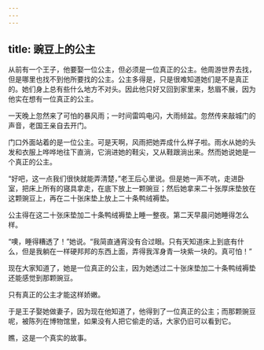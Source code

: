 ```yaml
---
---
---
```

title: 豌豆上的公主
---



从前有一个王子，他要娶一位公主，但必须是一位真正的公主。他周游世界去找，但是哪里也找不到他所要找的公主。公主多得是，只是很难知道她们是不是真正的。她们身上总有些什么地方不对头。因此他只好又回到家里来，愁眉不展，因为他实在想有一位真正的公主。

一天晚上忽然来了可怕的暴风雨；一时间雷鸣电闪，大雨倾盆。忽然传来敲城门的声音，老国王亲自去开门。

门口外面站着的是一位公主。可是天啊，风雨把她弄成什么样子啦。雨水从她的头发和衣服上哗哗地往下直淌，它淌进她的鞋尖，又从鞋跟淌出来。然而她说她是一个真正的公主。

“好吧，这一点我们很快就能弄清楚，”老王后心里说。但是她一声不吭，走进卧室，把床上所有的寝具拿走，在底下放上一颗豌豆；然后她拿来二十张厚床垫放在这颗豌豆上，再在二十张床垫上放上二十条鸭绒褥垫。

公主得在这二十张床垫加二十条鸭绒褥垫上睡一整夜。第二天早晨问她睡得怎么样。

“噢，睡得糟透了！”她说。“我简直通宵没有合过眼。只有天知道床上到底有什么，但是我躺在一样硬邦邦的东西上面，弄得我浑身青一块紫一块的。真可怕！”

现在大家知道了，她是一位真正的公主，因为她透过二十张床垫加二十条鸭绒褥垫还能感觉到那颗豌豆。

只有真正的公主才能这样娇嫩。

于是王子娶她做妻子，因为现在他知道了，他得到了一位真正的公主；而那颗豌豆呢，被陈列在博物馆里，如果没有人把它偷走的话，大家仍旧可以看到它。

瞧，这是一个真实的故事。